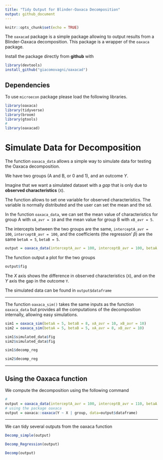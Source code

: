 ```yaml
---
title: "Tidy Output for Blinder-Oaxaca Decomposition"
output: github_document
---
```


```r
knitr::opts_chunk$set(echo = TRUE)
```

The `oaxacad` package is a simple package allowing to output results from a Blinder-Oaxaca decomposition. This package is a wrapper of the `oaxaca` package.

Install the package directly from **github** with

```r
library(devtools)
install_github("giacomovagni/oaxacad")
```

## Dependencies

To use `microecon` package please load the following libraries.

```r
library(oaxaca)
library(tidyverse)
library(broom)
library(gtools)
#
library(oaxacad)
```


# Simulate Data for Decomposition

The function `oaxaca_data` allows a simple way to simulate data for testing the Oaxaca decomposition.

We have two groups (A and B, or 0 and 1), and an outcome $Y$.

Imagine that we want a simulated dataset with a *gap* that is only due to **observed characteristics** (`X`). 

The function allows to set one variable for observed characteristics. The variable is normally distributed and the user can set the mean and the sd.

In the function `oaxaca_data`, we can set the mean value of characteristics for group A with `xA_avr = 10` and the mean value for group B with `xB_avr = 5`. 

The intercepts between the two groups are the same, `interceptA_avr = 100`, `interceptB_avr = 100`, and the coefficients (the regression' $\beta$) are the same `betaA = 5`, `betaB = 5`.

```r
output = oaxaca_data(interceptA_avr = 100, interceptB_avr = 100, betaA = 5, betaB = 5, xA_avr = 10, xB_avr = 5)
```

The function output a plot for the two groups

```r
output$fig
```

The $X$ axis shows the difference in observed characteristics (`X`), and on the $Y$ axis the gap in the outcome `Y`.

The simulated data can be found in `output$dataframe`

------------------------------------------------------------

The function `oaxaca_sim()` takes the same inputs as the function `oaxaca_data` but provides all the computations of the decomposition internally, allowing easy simulations.

```r
sim1 = oaxaca_sim(betaA = 5, betaB = 8, xA_avr = 10, xB_avr = 10)
sim2 = oaxaca_sim(betaA = 5, betaB = 5, xA_avr = 8, xB_avr = 10)

sim1$simulated_data$fig
sim2$simulated_data$fig
```

```r
sim1$decomp_reg
```

```r
sim2$decomp_reg
```


------------------------------------------------------------

## Using the Oaxaca function

We compute the decomposition using the following command

```r
#
output = oaxaca_data(interceptA_avr = 100, interceptB_avr = 110, betaA = 10, betaB = 5, xA_avr = 10, xB_avr = 5)
# using the package oaxaca
output = oaxaca::oaxaca(Y ~ X | group, data=output$dataframe)
```

------------

We can tidy several outputs from the oaxaca function

```r
Decomp_simple(output)
```

```r
Decomp_Regression(output)
```

```r
Decomp(output)
```



